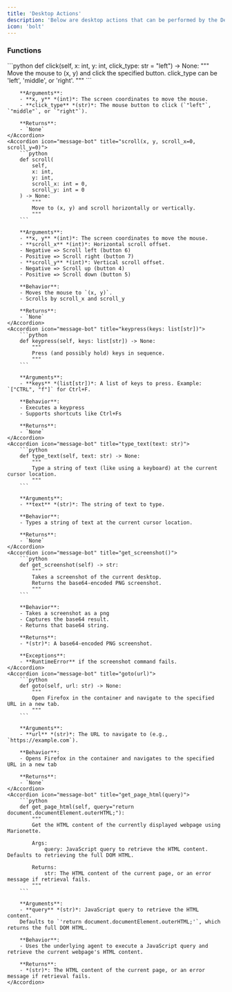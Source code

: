 ```yaml
---
title: 'Desktop Actions'
description: 'Below are desktop actions that can be performed by the Desktop class.'
icon: 'bolt'
---
```


### Functions
<AccordionGroup>
    <Accordion icon="message-bot" title="click(x, y, click_type='left')">
        ```python
        def click(self, x: int, y: int, click_type: str = "left") -> None:
            """
            Move the mouse to (x, y) and click the specified button.
            click_type can be 'left', 'middle', or 'right'.
            """
        ```

        **Arguments**:
        - **x, y** *(int)*: The screen coordinates to move the mouse.
        - **click_type** *(str)*: The mouse button to click (`"left"`, `"middle"`, or `"right"`).

        **Returns**:
        - `None`
    </Accordion>
    <Accordion icon="message-bot" title="scroll(x, y, scroll_x=0, scroll_y=0)">
        ```python
        def scroll(
            self,
            x: int,
            y: int,
            scroll_x: int = 0,
            scroll_y: int = 0
        ) -> None:
            """
            Move to (x, y) and scroll horizontally or vertically.
            """
        ```

        **Arguments**:
        - **x, y** *(int)*: The screen coordinates to move the mouse.
        - **scroll_x** *(int)*: Horizontal scroll offset.
        - Negative => Scroll left (button 6)
        - Positive => Scroll right (button 7)
        - **scroll_y** *(int)*: Vertical scroll offset.
        - Negative => Scroll up (button 4)
        - Positive => Scroll down (button 5)

        **Behavior**:
        - Moves the mouse to `(x, y)`.
        - Scrolls by scroll_x and scroll_y

        **Returns**:
        - `None`
    </Accordion>
    <Accordion icon="message-bot" title="keypress(keys: list[str])">
        ```python
        def keypress(self, keys: list[str]) -> None:
            """
            Press (and possibly hold) keys in sequence.
            """
        ```

        **Arguments**:
        - **keys** *(list[str])*: A list of keys to press. Example: `["CTRL", "f"]` for Ctrl+F.

        **Behavior**:
        - Executes a keypress
        - Supports shortcuts like Ctrl+Fs

        **Returns**:
        - `None`
    </Accordion>
    <Accordion icon="message-bot" title="type_text(text: str)">
        ```python
        def type_text(self, text: str) -> None:
            """
            Type a string of text (like using a keyboard) at the current cursor location.
            """
        ```

        **Arguments**:
        - **text** *(str)*: The string of text to type.

        **Behavior**:
        - Types a string of text at the current cursor location.

        **Returns**:
        - `None`
    </Accordion>
    <Accordion icon="message-bot" title="get_screenshot()">
        ```python
        def get_screenshot(self) -> str:
            """
            Takes a screenshot of the current desktop.
            Returns the base64-encoded PNG screenshot.
            """
        ```

        **Behavior**:
        - Takes a screenshot as a png
        - Captures the base64 result.
        - Returns that base64 string.

        **Returns**:
        - *(str)*: A base64-encoded PNG screenshot.

        **Exceptions**:
        - **RuntimeError** if the screenshot command fails.
    </Accordion>
    <Accordion icon="message-bot" title="goto(url)">
        ```python
        def goto(self, url: str) -> None:
            """
            Open Firefox in the container and navigate to the specified URL in a new tab.
            """
        ```

        **Arguments**:
        - **url** *(str)*: The URL to navigate to (e.g., `https://example.com`).

        **Behavior**:
        - Opens Firefox in the container and navigates to the specified URL in a new tab

        **Returns**:
        - `None`
    </Accordion>
    <Accordion icon="message-bot" title="get_page_html(query)">
        ```python
        def get_page_html(self, query="return document.documentElement.outerHTML;"):
            """
            Get the HTML content of the currently displayed webpage using Marionette.
            
            Args:
                query: JavaScript query to retrieve the HTML content. Defaults to retrieving the full DOM HTML.
            
            Returns:
                str: The HTML content of the current page, or an error message if retrieval fails.
            """
        ```

        **Arguments**:
        - **query** *(str)*: JavaScript query to retrieve the HTML content.
        Defaults to `'return document.documentElement.outerHTML;'`, which returns the full DOM HTML.

        **Behavior**:
        - Uses the underlying agent to execute a JavaScript query and retrieve the current webpage's HTML content.

        **Returns**:
        - *(str)*: The HTML content of the current page, or an error message if retrieval fails.
    </Accordion>

</AccordionGroup>